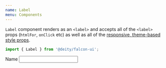 ```yaml
---
name: Label
menu: Components
---
```



<ThemePreview of={Label} />

`Label` component renders as an `<label>` and accepts all of the `<label>` props (`htmlFor`, `onClick` etc) as well as all of the [responsive, theme-based style props](/responsive-props).

```javascript
import { Label } from '@deity/falcon-ui';
```

<Playground>
  <Label ml="xs" htmlFor="name">Name</Label>
  <Input id="name" type="text" />
</Playground>
